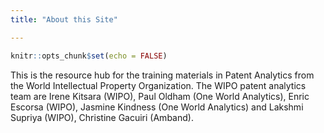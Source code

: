 ```yaml
---
title: "About this Site"

---
```


```r
knitr::opts_chunk$set(echo = FALSE)
```



This is the resource hub for the training materials in Patent Analytics from the World Intellectual Property Organization. The WIPO patent analytics team are Irene Kitsara (WIPO), Paul Oldham (One World Analytics), Enric Escorsa (WIPO), Jasmine Kindness (One World Analytics) and Lakshmi Supriya (WIPO), Christine Gacuiri (Amband).

